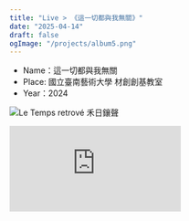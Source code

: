 ```yaml
---
title: "Live > 《這一切都與我無關》"
date: "2025-04-14"
draft: false
ogImage: "/projects/album5.png"
---
```



<Callout type="info">
  <ul>
    <li>Name：這一切都與我無關</li>
    <li>Place: 國立臺南藝術大學 材創創基教室</li>
    <li>Year：2024</li>
  </ul>
</Callout>

![Le Temps retrové 禾日鑲聲](./poster.jpg)

<div class="aspect-video w-full">
  <iframe
    class="h-full w-full"
    src="https://www.youtube.com/embed/VeBh8Za_ETM?si=1AbA3eL32LfYTIYg"
    title="YouTube video player"
    frameborder="0"
    allow="accelerometer; autoplay; clipboard-write; encrypted-media; gyroscope; picture-in-picture; web-share"
    referrerpolicy="strict-origin-when-cross-origin"
    allowfullscreen
  ></iframe>
</div>

